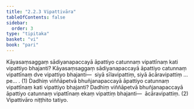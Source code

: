 ```yaml
---
title: "2.2.3 Vipattivāra"
tableOfContents: false
sidebar:
  order: 3
type: "tipitaka"
basket: "vi"
book: "pari"
---
```



<DynamicBreadcrumb />

<Division number="251" book="pari" bookNo="5" page="153">

<Paragraph number="1055" book="pari">
Kāyasaṃsaggaṃ sādiyanapaccayā āpattiyo catunnaṃ vipattīnaṃ kati vipattiyo bhajanti? Kāyasaṃsaggaṃ sādiyanapaccayā āpattiyo catunnaṃ vipattīnaṃ dve vipattiyo bhajanti—  siyā sīlavipattiṃ, siyā ācāravipattiṃ …pe… . (1)
</Paragraph>

<Paragraph number="1056" book="pari">
Dadhiṃ viññāpetvā bhuñjanapaccayā āpattiyo catunnaṃ vipattīnaṃ kati vipattiyo bhajanti? Dadhiṃ viññāpetvā bhuñjanapaccayā āpattiyo catunnaṃ vipattīnaṃ ekaṃ vipattiṃ bhajanti—  ācāravipattiṃ. (2)

</Paragraph>
</Division>

<Paragraph number="1057" type="center" book="pari">
Vipattivāro niṭṭhito tatiyo.
</Paragraph>